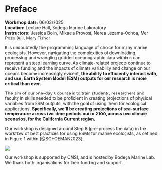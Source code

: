 # Preface {.unnumbered}

**Workshop date:** 06/03/2025\
**Location:** Lecture Hall, Bodega Marine Laboratory\
**Instructors:** Jessica Bolin, Mikaela Provost, Nerea Lezama-Ochoa, Mer Pozo Buil, Mary Fisher

`R` is undoubtedly the programming language of choice for many marine ecologists. However, navigating the complexities of downloading, processing and wrangling gridded oceanographic data within `R` can represent a steep learning curve. As climate-related projects continue to receive funding and the impacts of climate variability and change on our oceans become increasingly evident, **the ability to efficiently interact with, and use, Earth System Model (ESM) outputs for our research is more critical than ever**.

The aim of our one-day `R` course is to train students, researchers and faculty in skills needed to be proficient in creating projections of physical variables from ESM outputs, with the goal of using them for ecological applications. **Specifically, we'll be creating projections of sea-surface temperature across two time periods out to 2100, across two climate scenarios, for the California Current region.**

Our workshop is designed around Step 8 (pre-process the data) in the workflow of best practices for using ESMs for marine ecologists, as defined in Figure 1 within [@SCHOEMAN2023].

![](images/schoemanworkflow.jpg)

Our workshop is supported by CMSI, and is hosted by Bodega Marine Lab. We thank both organisations for their funding and support.
